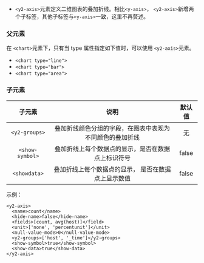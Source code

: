 * `<y2-axis>`元素定义二维图表的叠加折线。相比`<y-axis>`， `<y2-axis>`新增两个子标签，其他子标签与`<y-axis>`一致，这里不再赘述。

### 父元素
 
在 `<chart>`元素下，只有当 type 属性指定如下值时，可以使用 `<y2-axis>`元素。

* `<chart type="line">`
* `<chart type="bar">`
*	`<chart type="area">`

### 子元素

|子元素|说明|默认值|
|:--:|:--:|:--:|
|`<y2-groups>`|叠加折线颜色分组的字段，在图表中表现为不同颜色的叠加折线|无|
|`<show-symbol>`|叠加折线上每个数据点的显示，是否在数据点上标识符号|false|
|`<showdata>`|叠加折线上每个数据点的显示， 是否在数据点上显示数值|false|

示例：
```
<y2-axis>
  <name>count</name>
  <hide-name>false</hide-name>
  <fields>[count, avg(host)]</field>
  <unit>['none', 'percentunit']</unit>
  <null-value-mode>0</null-value-mode>
  <y2-groups>['host', '_time']</y2-groups>
  <show-symbol>true</show-symbol>
  <show-data>true</show-data>
</y2-axis>
```